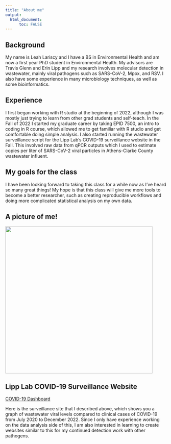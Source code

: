 ```yaml
---
title: "About me"
output: 
  html_document:
      toc: FALSE
---
```


## Background

My name is Leah Lariscy and I have a BS in Environmental Health and am now a first year PhD student in Environmental Health. My advisors are Travis Glenn and Erin Lipp and my research involves molecular detection in wastewater, mainly viral pathogens such as SARS-CoV-2, Mpox, and RSV. I also have some experience in many microbiology techniques, as well as some bioinformatics.

## Experience

I first began working with R studio at the beginning of 2022, although I was mostly just trying to learn from other grad students and self-teach. In the Fall of 2022 I started my graduate career by taking EPID 7500, an intro to coding in R course, which allowed me to get familiar with R studio and get comfortable doing simple analysis. I also started running the wastewater surveillance script for the Lipp Lab's COVID-19 surveillance website in the Fall. This involved raw data from qPCR outputs which I used to estimate copies per liter of SARS-CoV-2 viral particles in Athens-Clarke County wastewater influent.

## My goals for the class

I have been looking forward to taking this class for a while now as I've heard so many great things! My hope is that this class will give me more tools to become a better researcher, such as creating reproducible workflows and doing more complicated statistical analysis on my own data.

## A picture of me!

![](images/fall2022headshot.JPEG){width="461"}

## Lipp Lab COVID-19 Surveillance Website

[COVID-19 Dashboard](https://www.covid19.uga.edu/wastewater-athens.html)

Here is the surveillance site that I described above, which shows you a graph of wastewater viral levels compared to clinical cases of COVID-19 from July 2020 to December 2022. Since I only have experience working on the data analysis side of this, I am also interested in learning to create websites similar to this for my continued detection work with other pathogens.
